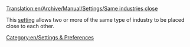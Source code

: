 [[Translation:en/Archive/Manual/Settings/Same industries close]]


This [[en/Archive/Manual/Settings/Advanced Settings|setting]] allows two or more of the same type of industry to be placed close to each other.

[[Category:en/Settings & Preferences]]
{{en/OpenTTD-Patch-Stub}}